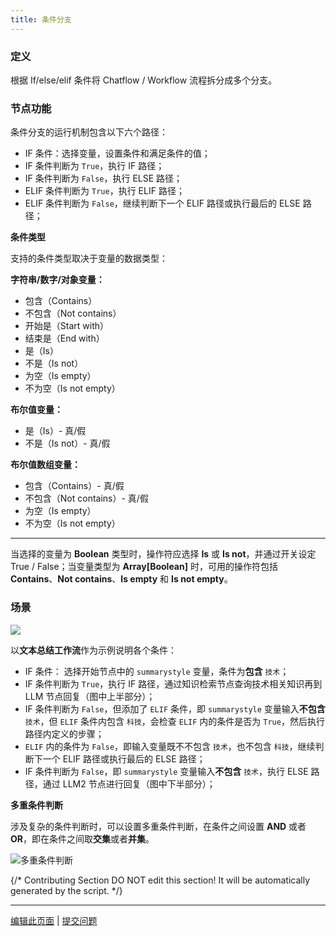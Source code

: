 ```yaml
---
title: 条件分支
---
```


### 定义

根据 If/else/elif 条件将 Chatflow / Workflow 流程拆分成多个分支。

### 节点功能

条件分支的运行机制包含以下六个路径：

* IF 条件：选择变量，设置条件和满足条件的值；
* IF 条件判断为 `True`，执行 IF 路径；
* IF 条件判断为 `False`，执行 ELSE 路径；
* ELIF 条件判断为 `True`，执行 ELIF 路径；
* ELIF 条件判断为 `False`，继续判断下一个 ELIF 路径或执行最后的 ELSE 路径；

**条件类型**

支持的条件类型取决于变量的数据类型：

**字符串/数字/对象变量：**
* 包含（Contains）
* 不包含（Not contains）
* 开始是（Start with）
* 结束是（End with）
* 是（Is）
* 不是（Is not）
* 为空（Is empty）
* 不为空（Is not empty）

**布尔值变量：**
* 是（Is）- 真/假
* 不是（Is not）- 真/假

**布尔值数组变量：**
* 包含（Contains）- 真/假
* 不包含（Not contains）- 真/假
* 为空（Is empty）
* 不为空（Is not empty）

***

当选择的变量为 **Boolean** 类型时，操作符应选择 **Is** 或 **Is not**，并通过开关设定 True / False；当变量类型为 **Array[Boolean]** 时，可用的操作符包括 **Contains**、**Not contains**、**Is empty** 和 **Is not empty**。

### 场景

![](https://assets-docs.dify.ai/dify-enterprise-mintlify/zh_CN/guides/workflow/node/c9655478c988a816a99485f50467049e.png)

以**文本总结工作流**作为示例说明各个条件：

* IF 条件： 选择开始节点中的 `summarystyle` 变量，条件为**包含** `技术`；
* IF 条件判断为 `True`，执行 IF 路径，通过知识检索节点查询技术相关知识再到 LLM 节点回复（图中上半部分）；
* IF 条件判断为 `False`，但添加了 `ELIF` 条件，即 `summarystyle` 变量输入**不包含**`技术`，但 `ELIF` 条件内包含 `科技`，会检查 `ELIF` 内的条件是否为 `True`，然后执行路径内定义的步骤；
* `ELIF` 内的条件为 `False`，即输入变量既不不包含 `技术`，也不包含 `科技`，继续判断下一个 ELIF 路径或执行最后的 ELSE 路径；
* IF 条件判断为 `False`，即 `summarystyle` 变量输入**不包含** `技术`，执行 ELSE 路径，通过 LLM2 节点进行回复（图中下半部分）；

**多重条件判断**

涉及复杂的条件判断时，可以设置多重条件判断，在条件之间设置 **AND** 或者 **OR**，即在条件之间取**交集**或者**并集**。

![多重条件判断](https://assets-docs.dify.ai/dify-enterprise-mintlify/zh_CN/guides/workflow/node/c3bf3ebe6bc8709f5bc5099eb1242845.png)

{/*
Contributing Section
DO NOT edit this section!
It will be automatically generated by the script.
*/}

---

[编辑此页面](https://github.com/langgenius/dify-docs/edit/main/zh-hans/guides/workflow/node/ifelse.mdx) | [提交问题](https://github.com/langgenius/dify-docs/issues/new?template=docs.yml)

